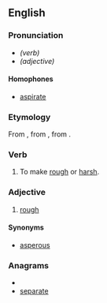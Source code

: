 ==English==
===Pronunciation===
* ''(verb)'' {{IPA|/æspəreɪt/}}
* ''(adjective)'' {{IPA|/æspərət/}}
====Homophones====
* [[aspirate]]
===Etymology===
From {{etyl|la}} {{term|asperatus|lang=la}}, from {{term|asperare|asperare|to make rough|lang=la}}, from {{term|asper|asper|rough|lang=la}}.
===Verb===
{{en-verb|asperates|asperating|asperated}}

# To make [[rough]] or [[harsh]].

===Adjective===
{{en-adj}}
# [[rough]]
====Synonyms====
* [[asperous]]

===Anagrams===
* {{alphagram|aaeeprst}}
* [[separate#English|separate]]